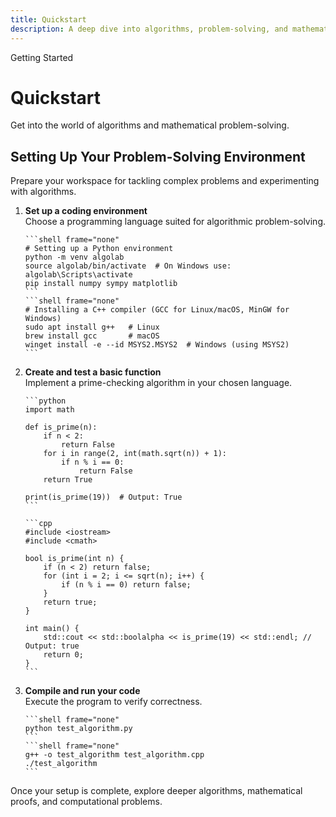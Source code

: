 ```yaml
---
title: Quickstart
description: A deep dive into algorithms, problem-solving, and mathematical thinking.
---
```



<GroupName>Getting Started</GroupName>

# Quickstart

Get into the world of algorithms and mathematical problem-solving.

## Setting Up Your Problem-Solving Environment

Prepare your workspace for tackling complex problems and experimenting with algorithms.

<Steps>

1. **Set up a coding environment**  
   Choose a programming language suited for algorithmic problem-solving.

       ```shell frame="none"
       # Setting up a Python environment
       python -m venv algolab
       source algolab/bin/activate  # On Windows use: algolab\Scripts\activate
       pip install numpy sympy matplotlib
       ```
       ```shell frame="none"
       # Installing a C++ compiler (GCC for Linux/macOS, MinGW for Windows)
       sudo apt install g++   # Linux
       brew install gcc       # macOS
       winget install -e --id MSYS2.MSYS2  # Windows (using MSYS2)
       ```
   

2. **Create and test a basic function**  
   Implement a prime-checking algorithm in your chosen language.

       ```python
       import math

       def is_prime(n):
           if n < 2:
               return False
           for i in range(2, int(math.sqrt(n)) + 1):
               if n % i == 0:
                   return False
           return True

       print(is_prime(19))  # Output: True
       ```

       ```cpp
       #include <iostream>
       #include <cmath>

       bool is_prime(int n) {
           if (n < 2) return false;
           for (int i = 2; i <= sqrt(n); i++) {
               if (n % i == 0) return false;
           }
           return true;
       }

       int main() {
           std::cout << std::boolalpha << is_prime(19) << std::endl; // Output: true
           return 0;
       }
       ```
   

3. **Compile and run your code**  
   Execute the program to verify correctness.
   
       ```shell frame="none"
       python test_algorithm.py
       ```
       ```shell frame="none"
       g++ -o test_algorithm test_algorithm.cpp
       ./test_algorithm
       ```
</Steps>

Once your setup is complete, explore deeper algorithms, mathematical proofs, and computational problems.
